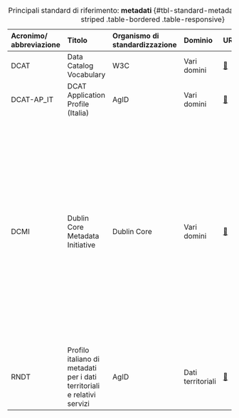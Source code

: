:::{.column-page-inset-right}
|  **Acronimo/  abbreviazione**  |  **Titolo**  |  **Organismo  di  standardizzazione**  |  **Dominio**  |  **URL**  |  **Note**  |
|  :---  |  :---  |  :---  |  :---  |  :---  |  :---  |
|  DCAT  |  Data  Catalog  Vocabulary  |  W3C  |  Vari  domini  | [🔗](http://www.w3.org/TR/vocab-dcat/) |  |
|  DCAT-AP_IT  |  DCAT  Application  Profile  (Italia)  |  AgID  |  Vari  domini  | [🔗](https://docs.italia.it/italia/daf/linee-guida-cataloghi-dati-dcat-ap-it/it/stabile/dcat-ap_it.html) |  |
|  DCMI  |  Dublin  Core  Metadata  Initiative  |  Dublin  Core  |  Vari  domini  | [🔗](https://www.dublincore.org/specifications/dublin-core/dcmi-terms/) |  DCMI  è  anche  disponibile  come  Standard  ISO:<br>\-  ISO  15836-1:2017  Information  and  documentation  —  The  Dublin  Core  metadata  element  set  —  [Part  1:  Core  elements](https://www.iso.org/standard/71339.html);<br>\-  ISO  15836-2:2019  Information  and  documentation  —  The  Dublin  Core  metadata  element  set  —  Part  2:  [DCMI  Properties  and  classes](https://www.iso.org/standard/71341.html)  |
|  RNDT  |  Profilo  italiano  di  metadati  per  i  dati  territoriali  e  relativi  servizi  |  AgID  |  Dati  territoriali  | [🔗](https://agid.github.io/geodocs/rndt-lg/2.0.1/) |  |

:  Principali  standard  di  riferimento:  **metadati**  {#tbl-standard-metadati  .table-sm  .table-striped  .table-bordered  .table-responsive}
:::
